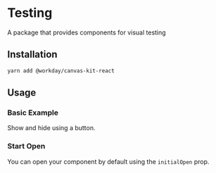 


<Meta title="Components/Containers/Testing/React" component={Testing} />

# Testing

A package that provides components for visual testing

## Installation

```sh
yarn add @workday/canvas-kit-react
```


## Usage

### Basic Example

Show and hide using a button.

<ExampleCodeBlock code={Basic} />

### Start Open

You can open your component by default using the `initialOpen` prop.

<ExampleCodeBlock code={Open} />
